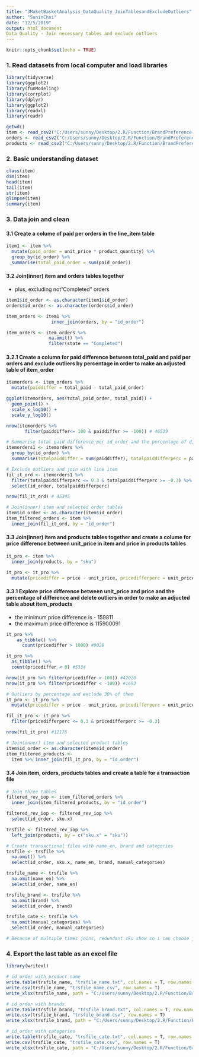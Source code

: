 ```yaml
---
title: "3MaketBasketAnalysis_DataQuality_JoinTablesandExcludeOutliers"
author: "SuninChoi"
date: "12/5/2019"
output: html_document
Data Quality - Join necessary tables and exclude outliers
---
```


```r
knitr::opts_chunk$set(echo = TRUE)
```


### 1. Read datasets from local computer and load libraries


```r
library(tidyverse)
library(ggplot2)
library(funModeling)
library(corrplot)
library(dplyr)
library(ggplot2)
library(readxl)
library(readr)

getwd()
item <- read_csv2("C:/Users/sunny/Desktop/2.R/Function/BrandPreference-MarketBasket/data/line_item.csv")
orders <- read_csv2("C:/Users/sunny/Desktop/2.R/Function/BrandPreference-MarketBasket/data/orders.csv")
products <- read_csv2("C:/Users/sunny/Desktop/2.R/Function/BrandPreference-MarketBasket/data/products.csv")
```



### 2. Basic understanding dataset


```r
class(item)
dim(item)
head(item)
tail(item)
str(item)
glimpse(item)
summary(item)

```



### 3. Data join and clean
#### 3.1 Create a colume of paid per orders in the line_item table


```r
item1 <- item %>%  
  mutate(paid_order = unit_price * product_quantity) %>%
  group_by(id_order) %>% 
  summarise(total_paid_order = sum(paid_order))

```



#### 3.2 Join(inner) item and orders tables together
* plus, excluding not"Completed" orders


```r
item1$id_order <- as.character(item1$id_order)
orders$id_order <- as.character(orders$id_order)

item_orders <- item1 %>% 
                 inner_join(orders, by = "id_order")

item_orders <- item_orders %>% 
                na.omit() %>% 
                filter(state == "Completed")

```



#### 3.2.1 Create a column for paid difference between total_paid and paid per orders and exclude outliers by percentage in order to make an adjusted table of item_order


```r

itemorders <- item_orders %>% 
  mutate(paiddiffer = total_paid - total_paid_order) 

ggplot(itemorders, aes(total_paid_order, total_paid)) + 
  geom_point() + 
  scale_x_log10() + 
  scale_y_log10()

nrow(itemorders %>% 
       filter(paiddiffer<= 100 & paiddiffer >= -100)) # 46539

# Summarise total paid difference per id_order and the percentage of difference
itemorders1 <- itemorders %>% 
  group_by(id_order) %>% 
  summarise(totalpaiddiffer = sum(paiddiffer), totalpaiddifferperc = paiddiffer/total_paid)

# Exclude outliers and join with line item
fil_it_ord <- itemorders1 %>% 
  filter(totalpaiddifferperc <= 0.3 & totalpaiddifferperc >= -0.3) %>% 
  select(id_order, totalpaiddifferperc)

nrow(fil_it_ord) # 45345

# Join(inner) item and selected order tables
item$id_order <- as.character(item$id_order)
item_filtered_orders <- item %>% 
  inner_join(fil_it_ord, by = "id_order")


```



#### 3.3 Join(inner) item and products tables together and create a colume for price difference between unit_price in item and price in products tables


```r
it_pro <- item %>% 
  inner_join(products, by = "sku")

it_pro <- it_pro %>%  
  mutate(pricediffer = price - unit_price, pricedifferperc = unit_price/price)

```



#### 3.3.1 Explore price difference between unit_price and price and the percentage of difference and delete outliers in order to make an adjucted table about item_products
* the minimum price difference is - 159811
* the maximum price difference is 115900091


```r

it_pro %>%    
    as_tibble() %>% 
      count(pricediffer > 1000) #9028

it_pro %>% 
  as_tibble() %>% 
  count(pricediffer < 0) #5334

nrow(it_pro %>% filter(pricediffer > 100)) #42020
nrow(it_pro %>% filter(pricediffer < -100)) #1693

# Outliers by percentage and exclude 30% of them
it_pro <- it_pro %>%  
  mutate(pricediffer = price - unit_price, pricedifferperc = unit_price/price)

fil_it_pro <- it_pro %>% 
  filter(pricedifferperc <= 0.3 & pricedifferperc >= -0.3)

nrow(fil_it_pro) #12176

# Join(inner) item and selected product tables
item$id_order <- as.character(item$id_order)
item_filtered_products <- 
  item %>% inner_join(fil_it_pro, by = "id_order")

```



#### 3.4 Join item, orders, products tables and create a table for a transaction file


```r

# Join three tables
filtered_rev_iop <- item_filtered_orders %>% 
  inner_join(item_filtered_products, by = "id_order")

filtered_rev_iop <- filtered_rev_iop %>% 
  select(id_order, sku.x)

trsfile <- filtered_rev_iop %>% 
  left_join(products, by = c("sku.x" = "sku"))

# Create transactional files with name_en, brand and categories
trsfile <- trsfile %>% 
  na.omit() %>% 
  select(id_order, sku.x, name_en, brand, manual_categories)

trsfile_name <- trsfile %>% 
  na.omit(name_en) %>% 
  select(id_order, name_en)

trsfile_brand <- trsfile %>% 
  na.omit(brand) %>% 
  select(id_order, brand)

trsfile_cate <- trsfile %>% 
  na.omit(manual_categories) %>% 
  select(id_order, manual_categories)

# Because of multiple times joins, redundant sku show so i can choose just one of them because it included in one sku already. 
```



### 4. Export the last table as an excel file


```r
library(writexl)

# id_order with product name
write.table(trsfile_name, "trsfile_name.txt", col.names = T, row.names = T, sep = "Wt")
write.csv(trsfile_name, "trsfile_name.csv", row.names = T)
write_xlsx(trsfile_name, path = "C:/Users/sunny/Desktop/2.R/Function/BrandPreference-MarketBasket/data/trsfile_name.xlsx", col_names = TRUE)

# id_order with brands
write.table(trsfile_brand, "trsfile_brand.txt", col.names = T, row.names = T, sep = "Wt")
write.csv(trsfile_brand, "trsfile_brand.csv", row.names = T)
write_xlsx(trsfile_brand, path = "C:/Users/sunny/Desktop/2.R/Function/BrandPreference-MarketBasket/data/trsfile_brand.xlsx", col_names = TRUE)

# id_order with categories
write.table(trsfile_cate, "trsfile_cate.txt", col.names = T, row.names = T, sep = "Wt")
write.csv(trsfile_cate, "trsfile_cate.csv", row.names = T)
write_xlsx(trsfile_cate, path = "C:/Users/sunny/Desktop/2.R/Function/BrandPreference-MarketBasket/data/trsfile_cate.xlsx", col_names = TRUE)

```
